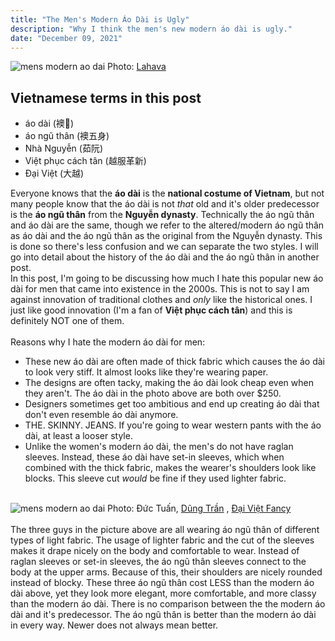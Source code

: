 ```yaml
---
title: "The Men's Modern Áo Dài is Ugly"
description: "Why I think the men's new modern áo dài is ugly."
date: "December 09, 2021"
---
```

![mens modern ao dai](/post-images/mens-ao-dai/mens-modern-ao-dai.jpg)
Photo: [Lahava](https://lahava.com)
## Vietnamese terms in this post
+ áo dài (襖𨱽)
+ áo ngũ thân (襖五身) 
+ Nhà Nguyễn (茹阮) 
+ Việt phục cách tân (越服革新) 
+ Đại Việt (大越) 

Everyone knows that the **áo dài** is the **national costume of Vietnam**, but not many people know that the áo dài is not *that* old and it's older predecessor is the **áo ngũ thân** from the **Nguyễn dynasty**. 
Technically the áo ngũ thân and áo dài are the same, though we refer to the altered/modern áo ngũ thân as áo dài and the áo ngũ thân as the original from the Nguyễn dynasty. 
This is done so there's less confusion and we can separate the two styles. 
I will go into detail about the history of the áo dài and the áo ngũ thân in another post.\
In this post, I'm going to be discussing how much I hate this popular new áo dài for men that came into existence in the 2000s.
This is not to say I am against innovation of traditional clothes and *only* like the historical ones. I just like good innovation (I'm a fan of **Việt phục cách tân**) and this is definitely NOT one of them.\
\
Reasons why I hate the modern áo dài for men:
+ These new áo dài are often made of thick fabric which causes the áo dài to look very stiff. It almost looks like they're wearing paper.
+ The designs are often tacky, making the áo dài look cheap even when they aren't. The áo dài in the photo above are both over $250.
+ Designers sometimes get too ambitious and end up creating áo dài that don't even resemble áo dài anymore.
+ THE. SKINNY. JEANS. If you're going to wear western pants with the áo dài, at least a looser style. 
+ Unlike the women's modern áo dài, the men's do not have raglan sleeves. 
Instead, these áo dài have set-in sleeves, which when combined with the thick fabric, makes the wearer's shoulders look like blocks.
This sleeve cut *would* be fine if they used lighter fabric.

\
![mens modern ao dai](/post-images/mens-ao-dai/young-men-ao-ngu-than.jpg)
Photo: Đức Tuấn, [Dũng Trần](https://www.facebook.com/tranvandungpruu/posts/1450502835134666) , [Đại Việt Fancy](https://www.facebook.com/Daivietfancy1/)
\
\
The three guys in the picture above are all wearing áo ngũ thân of different types of light fabric.
The usage of lighter fabric and the cut of the sleeves makes it drape nicely on the body and comfortable to wear.
Instead of raglan sleeves or set-in sleeves, the áo ngũ thân sleeves connect to the body at the upper arms. Because of this, their shoulders are nicely rounded instead of blocky.
These three áo ngũ thân cost LESS than the modern áo dài above, yet they look more elegant, more comfortable, and more classy than the modern áo dài.
There is no comparison between the the modern áo dài and it's predecessor. The áo ngũ thân is better than the modern áo dài in every way. Newer does not always mean better.




